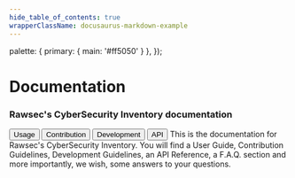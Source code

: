 ```yaml
---
hide_table_of_contents: true
wrapperClassName: docusaurus-markdown-example
---
```


  palette: {
    primary: {
      main: '#ff5050'
    }
  },
});

<div style={{textAlign: 'center'}}>

# Documentation

### Rawsec's CyberSecurity Inventory documentation

</div>

<ThemeProvider theme={theme}>
  <Stack spacing={2} direction="row" justifyContent="center" alignItems="center">
    <Button variant="outlined">Usage</Button>
    <Button variant="contained">Contribution</Button>
    <Button variant="outlined">Development</Button>
    <Button variant="outlined">API</Button>
  </Stack>


  <Box mt={3} p={2} width='100%' component="p" bgcolor='action.disabledBackground' >
    This is the documentation for Rawsec's CyberSecurity Inventory. You will find a User Guide, Contribution Guidelines, Development Guidelines, an API Reference, a F.A.Q. section and more importantly, we wish, some answers to your questions.
  </Box>
</ThemeProvider>


